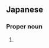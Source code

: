 ==Japanese==
{{ja-kanjitab|俊|行}}

===Proper noun===
{{ja-pos|proper|としゆき}}

# {{given name|male|lang=ja|sort=としゆき}}